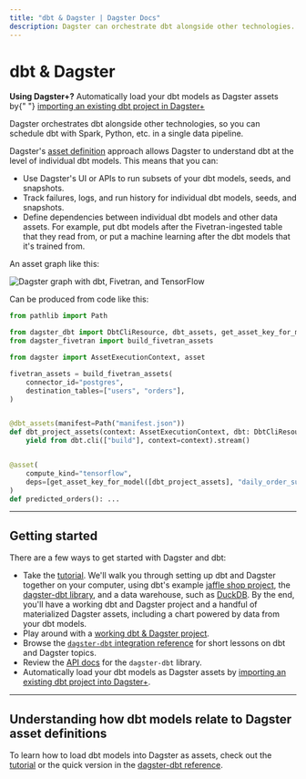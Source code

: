 ```yaml
---
title: "dbt & Dagster | Dagster Docs"
description: Dagster can orchestrate dbt alongside other technologies.
---
```


# dbt & Dagster

<Note>
  <b>Using Dagster+?</b> Automatically load your dbt models as Dagster assets by{" "}
  <a
    target="_blank"
    href="https://dagster.cloud/signup?next=/prod/getting-started%3Ftab%3Dimport_dbt_core_project%26serverless%3D1"
  >
    importing an existing dbt project in Dagster+
  </a>
</Note>

Dagster orchestrates dbt alongside other technologies, so you can schedule dbt with Spark, Python, etc. in a single data pipeline.

Dagster's [asset definition](/concepts/assets/software-defined-assets) approach allows Dagster to understand dbt at the level of individual dbt models. This means that you can:

- Use Dagster's UI or APIs to run subsets of your dbt models, seeds, and snapshots.
- Track failures, logs, and run history for individual dbt models, seeds, and snapshots.
- Define dependencies between individual dbt models and other data assets. For example, put dbt models after the Fivetran-ingested table that they read from, or put a machine learning after the dbt models that it's trained from.

An asset graph like this:

<!-- Note: This is also used in /getting-started/overview and Lesson 1 of DU's Dagster & dbt module -->

<!-- ![Dagster graph with dbt, Fivetran, and TensorFlow](/images/integrations/dbt/dagster-dbt-fivetran-tensorflow.png) -->

<Image
alt="Dagster graph with dbt, Fivetran, and TensorFlow"
src="/images/integrations/dbt/dagster-dbt-fivetran-tensorflow.png"
width={1834}
height={1220}
/>

Can be produced from code like this:

```python file=/integrations/dbt/potemkin_dag_for_cover_image.py startafter=start endbefore=end
from pathlib import Path

from dagster_dbt import DbtCliResource, dbt_assets, get_asset_key_for_model
from dagster_fivetran import build_fivetran_assets

from dagster import AssetExecutionContext, asset

fivetran_assets = build_fivetran_assets(
    connector_id="postgres",
    destination_tables=["users", "orders"],
)


@dbt_assets(manifest=Path("manifest.json"))
def dbt_project_assets(context: AssetExecutionContext, dbt: DbtCliResource):
    yield from dbt.cli(["build"], context=context).stream()


@asset(
    compute_kind="tensorflow",
    deps=[get_asset_key_for_model([dbt_project_assets], "daily_order_summary")],
)
def predicted_orders(): ...
```

---

## Getting started

There are a few ways to get started with Dagster and dbt:

- Take the [tutorial](/integrations/dbt/using-dbt-with-dagster). We'll walk you through setting up dbt and Dagster together on your computer, using dbt's example [jaffle shop project](https://github.com/dbt-labs/jaffle_shop), the [dagster-dbt library](/\_apidocs/libraries/dagster-dbt), and a data warehouse, such as [DuckDB](https://duckdb.org/). By the end, you'll have a working dbt and Dagster project and a handful of materialized Dagster assets, including a chart powered by data from your dbt models.
- Play around with a [working dbt & Dagster project](https://github.com/dagster-io/dagster/tree/master/examples/assets_dbt_python).
- Browse the [`dagster-dbt` integration reference](/integrations/dbt/reference) for short lessons on dbt and Dagster topics.
- Review the [API docs](/\_apidocs/libraries/dagster-dbt) for the `dagster-dbt` library.
- Automatically load your dbt models as Dagster assets by [importing an existing dbt project into Dagster+](https://dagster.cloud/signup?next=/prod/getting-started%3Ftab%3Dimport_dbt_core_project%26serverless%3D1).

---

## Understanding how dbt models relate to Dagster asset definitions

<DbtModelAssetExplanation />

To learn how to load dbt models into Dagster as assets, check out the [tutorial](/integrations/dbt/using-dbt-with-dagster) or the quick version in the [dagster-dbt reference](/integrations/dbt/reference#loading-dbt-models-from-a-dbt-project).
